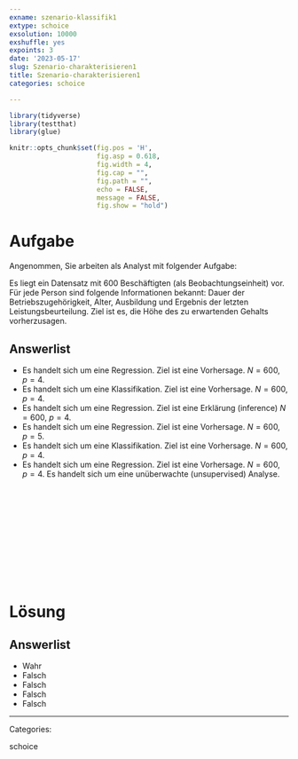 ```yaml
---
exname: szenario-klassifik1
extype: schoice
exsolution: 10000
exshuffle: yes
expoints: 3
date: '2023-05-17'
slug: Szenario-charakterisieren1
title: Szenario-charakterisieren1
categories: schoice

---
```





```r
library(tidyverse)
library(testthat)
library(glue)
```


```r
knitr::opts_chunk$set(fig.pos = 'H',
                      fig.asp = 0.618,
                      fig.width = 4,
                      fig.cap = "", 
                      fig.path = "",
                      echo = FALSE,
                      message = FALSE,
                      fig.show = "hold")
```






# Aufgabe

Angenommen, Sie arbeiten als Analyst mit folgender Aufgabe:

Es liegt ein Datensatz mit 600 Beschäftigten (als Beobachtungseinheit) vor. Für jede Person sind folgende Informationen bekannt: Dauer der Betriebszugehörigkeit, Alter, Ausbildung und Ergebnis der letzten Leistungsbeurteilung. Ziel ist es, die Höhe des zu erwartenden Gehalts vorherzusagen.



Answerlist
----------
* Es handelt sich um eine Regression. Ziel ist eine Vorhersage. $N=600$, $p=4$.
* Es handelt sich um eine Klassifikation. Ziel ist eine Vorhersage. $N=600$, $p=4$.
* Es handelt sich um eine Regression. Ziel ist eine Erklärung (inference) $N=600$, $p=4$.
* Es handelt sich um eine Regression. Ziel ist eine Vorhersage. $N=600$, $p=5$.
* Es handelt sich um eine Klassifikation. Ziel ist eine Vorhersage. $N=600$, $p=4$.
* Es handelt sich um eine Regression. Ziel ist eine Vorhersage. $N=600$, $p=4$. Es handelt sich um eine unüberwachte (unsupervised) Analyse.



</br>
</br>
</br>
</br>
</br>
</br>
</br>
</br>
</br>
</br>

# Lösung


Answerlist
----------


* Wahr
* Falsch
* Falsch
* Falsch
* Falsch





---

Categories: 

schoice

